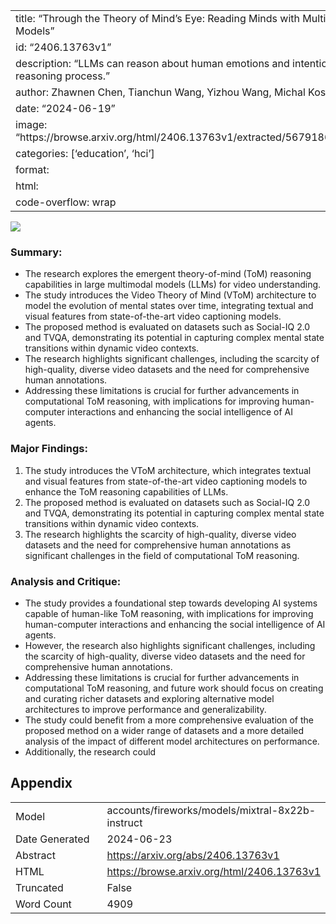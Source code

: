 
---
title: "Through the Theory of Mind's Eye: Reading Minds with Multimodal Video Large Language Models"
id: "2406.13763v1"
description: "LLMs can reason about human emotions and intentions in videos, revealing their ToM reasoning process."
author: Zhawnen Chen, Tianchun Wang, Yizhou Wang, Michal Kosinski, Xiang Zhang, Yun Fu, Sheng Li
date: "2024-06-19"
image: "https://browse.arxiv.org/html/2406.13763v1/extracted/5679186/figures/figure_pipeline_emnlp.png"
categories: ['education', 'hci']
format:
  html:
    code-overflow: wrap
---

![](https://browse.arxiv.org/html/2406.13763v1/extracted/5679186/figures/figure_pipeline_emnlp.png)

### Summary:

- The research explores the emergent theory-of-mind (ToM) reasoning capabilities in large multimodal models (LLMs) for video understanding.
- The study introduces the Video Theory of Mind (VToM) architecture to model the evolution of mental states over time, integrating textual and visual features from state-of-the-art video captioning models.
- The proposed method is evaluated on datasets such as Social-IQ 2.0 and TVQA, demonstrating its potential in capturing complex mental state transitions within dynamic video contexts.
- The research highlights significant challenges, including the scarcity of high-quality, diverse video datasets and the need for comprehensive human annotations.
- Addressing these limitations is crucial for further advancements in computational ToM reasoning, with implications for improving human-computer interactions and enhancing the social intelligence of AI agents.

### Major Findings:

1. The study introduces the VToM architecture, which integrates textual and visual features from state-of-the-art video captioning models to enhance the ToM reasoning capabilities of LLMs.
2. The proposed method is evaluated on datasets such as Social-IQ 2.0 and TVQA, demonstrating its potential in capturing complex mental state transitions within dynamic video contexts.
3. The research highlights the scarcity of high-quality, diverse video datasets and the need for comprehensive human annotations as significant challenges in the field of computational ToM reasoning.

### Analysis and Critique:

- The study provides a foundational step towards developing AI systems capable of human-like ToM reasoning, with implications for improving human-computer interactions and enhancing the social intelligence of AI agents.
- However, the research also highlights significant challenges, including the scarcity of high-quality, diverse video datasets and the need for comprehensive human annotations.
- Addressing these limitations is crucial for further advancements in computational ToM reasoning, and future work should focus on creating and curating richer datasets and exploring alternative model architectures to improve performance and generalizability.
- The study could benefit from a more comprehensive evaluation of the proposed method on a wider range of datasets and a more detailed analysis of the impact of different model architectures on performance.
- Additionally, the research could

## Appendix

|          |          |
|----------|----------|
| Model     | accounts/fireworks/models/mixtral-8x22b-instruct       |
| Date Generated     | 2024-06-23       |
| Abstract | [https://arxiv.org/abs/2406.13763v1](https://arxiv.org/abs/2406.13763v1)        |
| HTML     | [https://browse.arxiv.org/html/2406.13763v1](https://browse.arxiv.org/html/2406.13763v1)       |
| Truncated       | False       |
| Word Count       | 4909       |